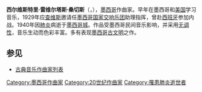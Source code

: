 {{Infobox classical
| 中文名 = 雷维尔塔斯
| 画像 = S Revueltas.jpg
| 附注 =      
| 原文名 = Silvestre Revueltas Sánchez     
| 国别 = 墨西哥  
| 出生日期 = 1899年12月31日
| 出生地 = 圣地亚哥-帕帕斯基亚罗
| 逝世日期 = 1940年10月5日(40歲)
| 逝世地 = 墨西哥城
| 所属时期 = 20世纪
| 所属乐派 =  
| 擅长作品类型 = 管弦乐，室内乐
| 代表作 = 管弦乐《森西玛雅》《哈尼特赛奥》，室内乐《向加西亚·洛尔卡致敬》，四首弦乐四重奏
| 师从 = 
| 学生 = 
| 官方网站 = 
}}

'''西尔维斯特里·雷维尔塔斯·桑切斯'''（{{lang-es|'''Silvestre Revueltas Sánchez'''}}，{{bd|1899年|12月31日|1940年|10月5日|catIdx=Sanchez, Silvestre}}），[[墨西哥|墨西哥]]作曲家。早年在墨西哥和[[美国|美国]]学习音乐，1929年应[[卡洛斯·查维斯|查维斯]]邀请任[[墨西哥国家交响乐团|墨西哥国家交响乐团]]助理指挥，曾赴[[西班牙|西班牙]]参加内战。1940年因[[肺炎|肺炎]]病逝于[[墨西哥城|墨西哥城]]。作品受墨西哥民间音乐影响，并采用[[无调性|无调性]]，音乐生动而色彩丰富。多有表现[[墨西哥历史|墨西哥古文明]]之作。

==参见==
* [[古典音乐作曲家列表|古典音乐作曲家列表]]

{{Authority control}}
{{DEFAULTSORT:Sanchez, Silvestre}}

[[Category:墨西哥作曲家|Category:墨西哥作曲家]]
[[Category:20世纪作曲家|Category:20世纪作曲家]]
[[Category:罹患肺炎逝世者|Category:罹患肺炎逝世者]]